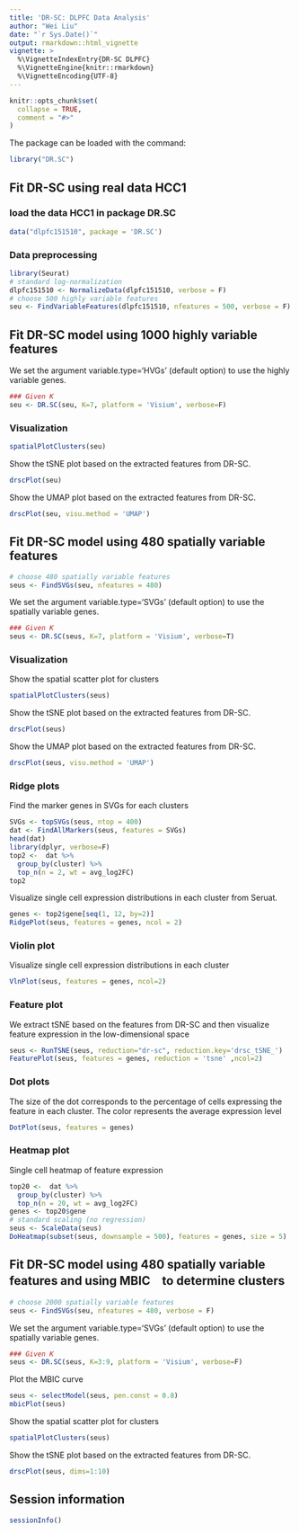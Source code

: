 ---
title: 'DR-SC: DLPFC Data Analysis'
author: "Wei Liu"
date: "`r Sys.Date()`"
output: rmarkdown::html_vignette
vignette: >
  %\VignetteIndexEntry{DR-SC DLPFC}
  %\VignetteEngine{knitr::rmarkdown}
  %\VignetteEncoding{UTF-8}
---

```{r, include = FALSE}
knitr::opts_chunk$set(
  collapse = TRUE,
  comment = "#>"
)
```

The package can be loaded with the command:
```{r  eval = FALSE}
library("DR.SC")
```


## Fit DR-SC using real data HCC1
### load the data HCC1 in package DR.SC
```{r  eval = FALSE,message=FALSE, warning=FALSE}
data("dlpfc151510", package = 'DR.SC')
```

### Data preprocessing
```{r  eval = FALSE}
library(Seurat)
# standard log-normalization
dlpfc151510 <- NormalizeData(dlpfc151510, verbose = F)
# choose 500 highly variable features
seu <- FindVariableFeatures(dlpfc151510, nfeatures = 500, verbose = F)
```

## Fit DR-SC model using 1000 highly variable features
We set the argument variable.type='HVGs' (default option) to use the highly variable genes.
```{r  eval = FALSE}
### Given K
seu <- DR.SC(seu, K=7, platform = 'Visium', verbose=F)
```

### Visualization
```{r  eval = FALSE}
spatialPlotClusters(seu)
```


Show the tSNE plot based on the extracted features from DR-SC.
```{r  eval = FALSE}
drscPlot(seu)
```

Show the UMAP plot based on the extracted features from DR-SC.
```{r  eval = FALSE}
drscPlot(seu, visu.method = 'UMAP')
```

## Fit DR-SC model using 480 spatially variable features

```{r  eval = FALSE}
# choose 480 spatially variable features
seus <- FindSVGs(seu, nfeatures = 480)
```

We set the argument variable.type='SVGs' (default option) to use the spatially variable genes.
```{r  eval = FALSE}
### Given K
seus <- DR.SC(seus, K=7, platform = 'Visium', verbose=T)
```

### Visualization
Show the spatial scatter plot for clusters
```{r  eval = FALSE}
spatialPlotClusters(seus)
```


Show the tSNE plot based on the extracted features from DR-SC.
```{r  eval = FALSE}
drscPlot(seus)
```
Show the UMAP plot based on the extracted features from DR-SC.
```{r  eval = FALSE}
drscPlot(seus, visu.method = 'UMAP')
```


### Ridge plots 
Find the marker genes in SVGs for each clusters
```{r  eval = FALSE}
SVGs <- topSVGs(seus, ntop = 400)
dat <- FindAllMarkers(seus, features = SVGs)
head(dat)
library(dplyr, verbose=F)
top2 <-  dat %>%
  group_by(cluster) %>%
  top_n(n = 2, wt = avg_log2FC)
top2
```

Visualize single cell expression distributions in each cluster from Seruat.
```{r  eval = FALSE, fig.height=6, fig.width=10}
genes <- top2$gene[seq(1, 12, by=2)]
RidgePlot(seus, features = genes, ncol = 2)
```
### Violin plot

Visualize single cell expression distributions in each cluster
```{r  eval = FALSE, fig.height=8, fig.width=10}

VlnPlot(seus, features = genes, ncol=2)
```

### Feature plot
We extract tSNE based on the features from DR-SC and then visualize feature expression in the low-dimensional space
 
```{r  eval = FALSE, fig.height=8, fig.width=10}
seus <- RunTSNE(seus, reduction="dr-sc", reduction.key='drsc_tSNE_')
FeaturePlot(seus, features = genes, reduction = 'tsne' ,ncol=2)

```


### Dot plots 
The size of the dot corresponds to the percentage of cells expressing the
feature in each cluster. The color represents the average expression level
```{r  eval = FALSE}
DotPlot(seus, features = genes)
```

### Heatmap plot

Single cell heatmap of feature expression
```{r  eval = FALSE, fig.height=8, fig.width=10}
top20 <-  dat %>%
  group_by(cluster) %>%
  top_n(n = 20, wt = avg_log2FC)
genes <- top20$gene
# standard scaling (no regression)
seus <- ScaleData(seus)
DoHeatmap(subset(seus, downsample = 500), features = genes, size = 5)
```

## Fit DR-SC model using 480 spatially variable features and using MBIC　to determine clusters

```{r  eval = FALSE}
# choose 2000 spatially variable features
seus <- FindSVGs(seu, nfeatures = 480, verbose = F)
```

We set the argument variable.type='SVGs' (default option) to use the spatially variable genes.
```{r  eval = FALSE}
### Given K
seus <- DR.SC(seus, K=3:9, platform = 'Visium', verbose=F)
```

Plot the MBIC curve 
```{r  eval = FALSE}
seus <- selectModel(seus, pen.const = 0.8)
mbicPlot(seus)
```

Show the spatial scatter plot for clusters
```{r  eval = FALSE}
spatialPlotClusters(seus)
```

Show the tSNE plot based on the extracted features from DR-SC.
```{r  eval = FALSE}
drscPlot(seus, dims=1:10)
```


## Session information
```{r  eval = FALSE}
sessionInfo()
```